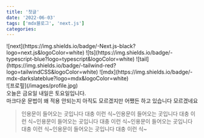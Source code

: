 ```yaml
---
title: '첫글'
date: '2022-06-03'
tags: ['mdx블로그', 'next.js']
categories:
---
```


<div className="flex flex-row justify-center space-x-1 mb-16">
  <span>![next](https://img.shields.io/badge/-Next.js-black?logo=next.js&logoColor=white)</span>
  <span>![ts](https://img.shields.io/badge/-typescript-blue?logo=typescript&logoColor=white)</span>
  <span>![tail](https://img.shields.io/badge/-tailwind-red?logo=tailwindCSS&logoColor=white)</span>
  <span>![mdx](https://img.shields.io/badge/-mdx-darkslateblue?logo=mdx&logoColor=white)</span>
</div>
![프로핖](/images/profile.jpg)
<br/>
<RoughNotationGroup show animationDelay={1000}>
  오늘은 <RoughNotation type="highlight" color="palevioletred" order="3">금요일</RoughNotation>
  내일은 <RoughNotation type="box" color="#a3fbf6" order="2">토요일</RoughNotation>입니다.<br/>  
  마크다운 문법이 왜 적용 안되는지 아직도 모르겠지만 어쨌든 하고 있습니다 <RoughNotation type="underline" color="darkorange" order="1">모르겠네요</RoughNotation>
  <div className="m-6">
    <RoughNotation type="bracket" brackets={["left", "right"]} strokeWidth="3"  color="black">
      <blockquote>인용문이 들어오는 곳입니다 대충 이런 식~인용문이 들어오는 곳입니다 대충 이런 식~인용문이 들어오는 곳입니다 대충 이런 식~인용문이 들어오는 곳입니다 대충 이런 식~인용문이 들어오는 곳입니다 대충 이런 식~</blockquote>
    </RoughNotation>
  </div>
</RoughNotationGroup>